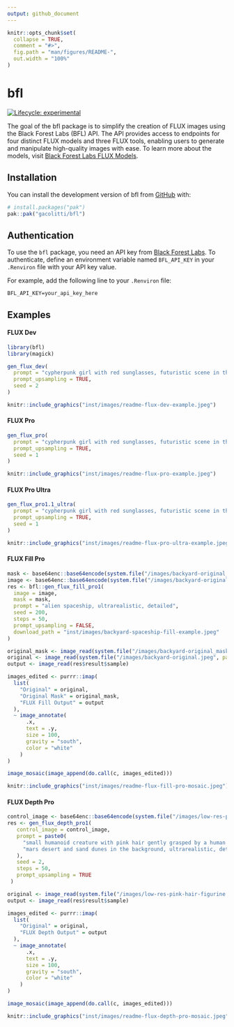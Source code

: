 ```yaml
---
output: github_document
---
```


<!-- README.md is generated from README.Rmd. Please edit that file -->

```r
knitr::opts_chunk$set(
  collapse = TRUE,
  comment = "#>",
  fig.path = "man/figures/README-",
  out.width = "100%"
)
```

# bfl

<!-- badges: start -->
[![Lifecycle: experimental](https://img.shields.io/badge/lifecycle-experimental-orange.svg)](https://lifecycle.r-lib.org/articles/stages.html#experimental)
<!-- badges: end -->

The goal of the bfl package is to simplify the creation of FLUX images using the Black Forest Labs
(BFL) API. The API provides access to endpoints for four distinct FLUX models and three FLUX tools,
enabling users to generate and manipulate high-quality images with ease. To learn more about the models, 
visit [Black Forest Labs FLUX Models](https://blackforestlabs.ai/flux-1-tools/).

## Installation

You can install the development version of bfl from [GitHub](https://github.com/gacolitti/bfl) with:

``` r
# install.packages("pak")
pak::pak("gacolitti/bfl")
```

## Authentication

To use the `bfl` package, you need an API key from [Black Forest Labs](https://api.bfl.ml/auth/login). 
To authenticate, define an
environment variable named `BFL_API_KEY` in your `.Renviron` file with your API key value. 

For example, add the following line to your `.Renviron` file:

```
BFL_API_KEY=your_api_key_here
```

## Examples

#### FLUX Dev
```r
library(bfl)
library(magick)

gen_flux_dev(
  prompt = "cypherpunk girl with red sunglasses, futuristic scene in the background",
  prompt_upsampling = TRUE,
  seed = 2
)
```

```r
knitr::include_graphics("inst/images/readme-flux-dev-example.jpeg")
```

#### FLUX Pro
```r
gen_flux_pro(
  prompt = "cypherpunk girl with red sunglasses, futuristic scene in the background",
  prompt_upsampling = TRUE,
  seed = 1
)
```

```r
knitr::include_graphics("inst/images/readme-flux-pro-example.jpeg")
```

#### FLUX Pro Ultra
```r
gen_flux_pro1.1_ultra(
  prompt = "cypherpunk girl with red sunglasses, futuristic scene in the background",
  prompt_upsampling = TRUE,
  seed = 1
)
```

```r
knitr::include_graphics("inst/images/readme-flux-pro-ultra-example.jpeg")
```


#### FLUX Fill Pro

```r
mask <- base64enc::base64encode(system.file("/images/backyard-original_mask.jpeg", package = "bfl"))
image <- base64enc::base64encode(system.file("/images/backyard-original.jpeg", package = "bfl"))
res <- bfl::gen_flux_fill_pro1(
  image = image,
  mask = mask,
  prompt = "alien spaceship, ultrarealistic, detailed",
  seed = 200,
  steps = 50,
  prompt_upsampling = FALSE,
  download_path = "inst/images/backyard-spaceship-fill-example.jpeg"
)

original_mask <- image_read(system.file("/images/backyard-original_mask.jpeg", package = "bfl"))
original <- image_read(system.file("/images/backyard-original.jpeg", package = "bfl"))
output <- image_read(res$result$sample)

images_edited <- purrr::imap(
  list(
    "Original" = original, 
    "Original Mask" = original_mask,
    "FLUX Fill Output" = output
  ),
  ~ image_annotate(
      .x,
      text = .y,
      size = 100,
      gravity = "south",
      color = "white"
    )
)

image_mosaic(image_append(do.call(c, images_edited)))
```

```r
knitr::include_graphics("inst/images/readme-flux-fill-pro-mosaic.jpeg")
```

#### FLUX Depth Pro

```r
control_image <- base64enc::base64encode(system.file("/images/low-res-pink-hair-figurine.jpeg", package = "bfl"))
res <- gen_flux_depth_pro1(
   control_image = control_image,
   prompt = paste0(
     "small humanoid creature with pink hair gently grasped by a human thumb and three fingers, ",
     "mars desert and sand dunes in the background, ultrarealistic, detailed"
   ),
   seed = 2,
   steps = 50,
   prompt_upsampling = TRUE
 )

original <- image_read(system.file("/images/low-res-pink-hair-figurine.jpeg", package = "bfl"))
output <- image_read(res$result$sample)

images_edited <- purrr::imap(
  list(
    "Original" = original, 
    "FLUX Depth Output" = output
  ),
  ~ image_annotate(
      .x,
      text = .y,
      size = 100,
      gravity = "south",
      color = "white"
    )
)

image_mosaic(image_append(do.call(c, images_edited)))
```

```r
knitr::include_graphics("inst/images/readme-flux-depth-pro-mosaic.jpeg")
```

